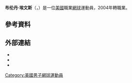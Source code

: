 {{expand|time=2011-02-08}}
{{Infobox 网球
|姓名=Brendan Evans
|照片=
|国籍={{USA}}
|生年=1986年
|生日=4月8日
|出生地={{USA}}[[密歇根州|密歇根州]][[Pontiac,_Michigan|Pontiac, Michigan]]
|居住地={{USA}}[[Wesley_Chapel|Wesley Chapel]]
|身高=188
|体重=91
|持拍手=右
|反拍=
|转职业年=2004年
|球拍=
|球衣=
|球鞋=
|单打最高排名=117（2007年7月9日）
|双打最高排名=119（2007年9月10日）
|现单打排名=
|现双打排名=
|单打冠军头衔=0
|双打冠军头衔=9
|职业战绩=
|奖金=407,362[[美元|美元]]
|温网最好成绩=第二輪（2010）
|美网最好成绩=第一輪（2008、2009）
|溫網雙打最好成績=第一輪（2008）
|美網雙打最好成績=第一輪（2004、2009）
|大满贯个数=
|奥运会最好成绩=
}}

'''布伦丹·埃文斯'''（{{lang-en|'''Brendan Evans'''}}，{{bd|1986年|4月8日}}）是一位[[美國|美國]]職業[[網球|網球]]運動員，2004年轉職業。

== 參考資料 ==
{{reflist|2}}

== 外部連結 ==
* {{ATP|E254}}
* {{ITF Profile|id=100002584}}
* {{DavisCupplayerlink|100002584}}

{{US-sport-bio-stub}}
{{Tennis-bio-stub}}

{{Authority control}}
{{DEFAULTSORT:Evans, Brendan}}
[[Category:美國男子網球運動員|Category:美國男子網球運動員]]